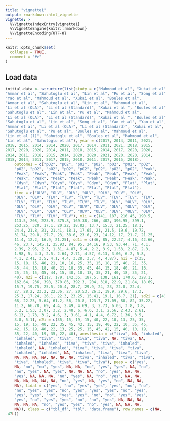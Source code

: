 ```yaml
---
title: "vignette1"
output: rmarkdown::html_vignette
vignette: >
  %\VignetteIndexEntry{vignette1}
  %\VignetteEngine{knitr::rmarkdown}
  %\VignetteEncoding{UTF-8}
---
```


```r
knitr::opts_chunk$set(
  collapse = TRUE,
  comment = "#>"
)
```


## Load data

```r
initial.data <- structure(list(study = c("Mahmoud et al", "Xukai et al", "Boules et al", 
"Ammar et al", "Sahutoglu et al", "Lin et al", "Pu et al", "Song et al", 
"Yao et al", "Mahmoud et al", "Xukai et al", "Boules et al", 
"Ammar et al", "Sahutoglu et al", "Lin et al", "Mahmoud et al", 
"Li et al (OLA)", "Li et al (Standard)", "Xukai et al ", "Boules et al", 
"Sahutoglu et al", "Lin et al", "Pu et al", "Mahmoud et al", 
"Li et al (OLA)", "Li et al (Standard)", "Xukai et al ", "Boules et al", 
"Sahutoglu et al", "Lin et al", "Song et al", "Yao et al", "Yao et al", 
"Ammar et al", "Li et al (OLA)", "Li et al (Standard)", "Xukai et al", 
"Sahutoglu et al", "Pu et al", "Boules et al", "Mahmoud et al", 
"Lin et al (1)", "Sahutoglu et al", "Boules et al", "Mahmoud et al", 
"Lin et al", "Sahutoglu et al"), year = c(2017, 2014, 2011, 2021, 
2018, 2015, 2014, 2014, 2020, 2017, 2014, 2011, 2021, 2018, 2015, 
2017, 2020, 2020, 2014, 2011, 2018, 2015, 2014, 2017, 2020, 2020, 
2014, 2011, 2018, 2015, 2014, 2020, 2020, 2021, 2020, 2020, 2014, 
2018, 2014, 2011, 2017, 2015, 2018, 2011, 2017, 2015, 2018), 
    outcome1 = c("pO2", "pO2", "pO2", "pO2", "pO2", "pO2", "pO2", 
    "pO2", "pO2", "pO2", "pO2", "pO2", "pO2", "pO2", "pO2", "Peak", 
    "Peak", "Peak", "Peak", "Peak", "Peak", "Peak", "Peak", "Peak", 
    "Peak", "Peak", "Peak", "Peak", "Peak", "Peak", "Peak", "Peak", 
    "Cdyn", "Cdyn", "Cdyn", "Cdyn", "Cdyn", "Cdyn", "Plat", "Plat", 
    "Plat", "Plat", "Plat", "Plat", "Plat", "Plat", "Plat"), 
    time = c("OLV", "OLV", "OLV", "OLV", "OLV", "OLV", "OLV", 
    "OLV", "OLV", "TLV", "TLV", "TLV", "TLV", "TLV", "TLV", "TLV", 
    "TLV", "TLV", "TLV", "TLV", "TLV", "TLV", "OLV", "OLV", "OLV", 
    "OLV", "OLV", "OLV", "OLV", "OLV", "OLV", "OLV", "OLV", "OLV", 
    "OLV", "OLV", "OLV", "OLV", "OLV", "OLV", "OLV", "OLV", "OLV", 
    "TLV", "TLV", "TLV", "TLV"), m1i = c(141, 187, 216.45, 190.5, 
    113.5, 208, 223.9, 375.8, 169.38, 266, 402, 396.95, 399.1, 
    253.25, 320, 17.1, 20.22, 18.82, 13.7, 15.3, 21.25, 18.1, 
    24.4, 21.8, 21, 21.41, 18.1, 17.65, 21, 21.5, 19.6, 19.72, 
    31.74, 29.8, 27.7, 23, 38.6, 23.6, 23, 14.12, 17, 21.7, 21.25, 
    11.4, 12.2, 16.9, 21.25), sd1i = c(46, 85, 22.27, 4.16, 42.66, 
    46, 23.7, 145.1, 25.93, 84, 95, 24.16, 9.53, 93.44, 71, 4.1, 
    2.39, 2.95, 2.3, 1.31, 4.87, 5.4, 2.2, 3.9, 1.53, 2.87, 2.3, 
    1.98, 5, 4.3, 2.5, 2.64, 2.71, 4.57, 6.13, 3.06, 6.2, 5.8, 
    4.1, 2.41, 3.5, 4.1, 4.4, 3.28, 3.7, 4, 4.87), n1i = c(35, 
    15, 18, 15, 40, 21, 10, 16, 25, 35, 15, 18, 15, 40, 21, 35, 
    45, 44, 15, 18, 40, 21, 10, 35, 45, 44, 15, 18, 40, 21, 16, 
    25, 25, 15, 45, 44, 15, 40, 10, 18, 35, 21, 40, 18, 35, 21, 
    40), m2i = c(117, 179, 142.35, 187.5, 138, 161, 170.6, 328.1, 
    162.64, 236, 398, 370.85, 392.3, 204, 318, 22.9, 21.84, 18.69, 
    15.7, 19.75, 25.5, 20.4, 28.7, 29.9, 24, 23, 22.8, 22.4, 
    27, 28.2, 23.2, 22.36, 27, 20.53, 26.3, 19.9, 29.6, 17.3, 
    25.3, 17.24, 26.1, 22.3, 23.25, 15.41, 19.1, 16.7, 21), sd2i = c(43, 
    68, 22.25, 5.64, 61.2, 56, 20.8, 123.7, 21.09, 80, 82, 35.22, 
    11.2, 66.78, 69, 4.4, 2.49, 4.69, 3, 2.73, 6.03, 3.8, 3.8, 
    5.2, 1.53, 3.07, 3.2, 2.48, 6, 6.6, 3.1, 2.56, 2.43, 2.61, 
    6.13, 1.73, 3.2, 4.6, 3, 3.61, 4.1, 4.4, 6.72, 1.36, 3.5, 
    3.8, 5.1), n2i = c(35, 15, 19, 15, 40, 22, 10, 13, 25, 35, 
    15, 19, 15, 40, 22, 35, 45, 42, 15, 19, 40, 22, 10, 35, 45, 
    42, 15, 19, 40, 22, 13, 25, 25, 15, 45, 42, 15, 40, 10, 19, 
    35, 22, 40, 19, 35, 22, 40), anesthesia = c("tiva", NA, "inhaled", 
    "inhaled", "tiva", "tiva", "tiva", "tiva", NA, "tiva", NA, 
    "inhaled", "inhaled", "tiva", "tiva", "tiva", "inhaled", 
    "inhaled", NA, "inhaled", "tiva", "tiva", "tiva", "tiva", 
    "inhaled", "inhaled", NA, "inhaled", "tiva", "tiva", "tiva", 
    NA, NA, NA, NA, NA, NA, NA, "tiva", "inhaled", "tiva", "tiva", 
    "tiva", "inhaled", "tiva", "tiva", "tiva"), peep = c("yes", 
    NA, "no", "no", "yes", NA, NA, "no", "yes", "yes", NA, "no", 
    "no", "yes", NA, "yes", NA, NA, NA, "no", "yes", NA, NA, 
    "yes", NA, NA, NA, "no", "yes", NA, "no", "yes", NA, NA, 
    NA, NA, NA, NA, NA, "no", "yes", NA, "yes", "no", NA, NA, 
    NA), tidal = c("yes", "no", "yes", "yes", "yes", "no", "no", 
    "no", "yes", "yes", "no", "yes", "yes", "yes", "no", "yes", 
    "yes", "yes", "no", "yes", "yes", "no", "no", "yes", "yes", 
    "yes", "no", "yes", "yes", "no", "no", "yes", NA, NA, NA, 
    NA, NA, NA, "no", "yes", "yes", "no", "yes", NA, NA, NA, 
    NA)), class = c("tbl_df", "tbl", "data.frame"), row.names = c(NA, 
-47L))
```
